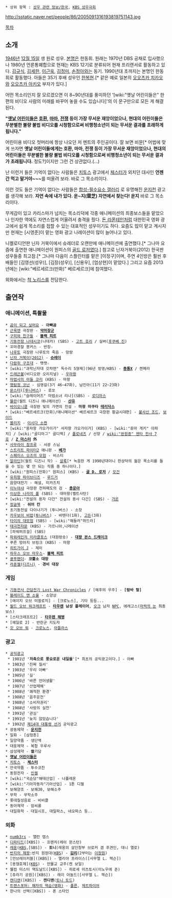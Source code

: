  * 상위 항목 : [[성우 관련 정보/한국]], [[KBS 성우극회]]

http://sstatic.naver.net/people/86/2005091316193819751143.jpg

[[목차]]
== 소개 ==
[[1946년]] [[12월 15일]] 생 원로 성우. [[본명]]은 한동휘. 원래는 1970년 DBS 공채로 입사했으나 1980년 언론통폐합으로 현재는 KBS 12기로 분류되어 현재 프리랜서로 활동하고 있다. [[김규식]], [[김세한]], [[이근욱]], [[김정미]], [[손정아]]와는 동기. 1990년대 초까지는 본명인 한동휘로 활동했다. 아들은 35기 후배 성우인 [[한복현]].[* 같은 예로 일본의 [[오오츠카 치카오]]와 [[오오츠카 아키오]] 부자가 있다.]

어떤 목소리인지 잘 모르겠으면 이 8~90년대를 풍미하던 '[wiki:"옛날 어린이들은" 한 편의 비디오 사람의 미래를 바꾸어 놓을 수도 있습니다]'의 이 문구만으로 모든 게 해결된다.

'''"[[옛날 어린이들은]] [[호환]], [[마마]], [[전쟁]] 등이 가장 무서운 재앙이었으나, 현대의 어린이들은 무분별한 불량 불법 비디오를 시청함으로써 비행청소년이 되는 무서운 결과를 초래하게 됩니다."'''

어린이용 비디오 첫머리에 항상 나오던 저 멘트의 주인공이다. 잘 보면 비문[* 어법에 맞게 쓰자면 '''옛날 어린이들에게는 호환, 마마, 전쟁 등이 가장 무서운 재앙이었으나, 현대의 어린이들은 무분별한 불량 불법 비디오를 시청함으로써 비행청소년이 되는 무서운 결과가 초래됩니다.''' 정도?]이지만 그런 건 상관없다.(...)

난 이런거 들은 기억이 없다는 사람들은 [[치토스]] 광고에서 [[체스터]]가 외치던 대사인 '''언젠간 먹고 말거야~~~'''를 떠올려 보라. 바로 그 목소리이다.

이런 것도 들은 기억이 없다는 사람들은 [[합성-필수요소 갤러리]] 로 유명해진 [[운지천]] 광고를 생각해 보라. '''자연 속에 내가 있다. 운~지(雲芝) 자연에서 찾는다! 운지'''  바로 그 목소리이다.

무게감이 있고 카리스마가 넘치는 목소리덕에 각종 애니메이션의 최종보스들을 맡았으나 인자한 역에도 자연스럽게 어울려서 충격을 줬다. [[돈 라폰테인]]처럼 대한민국 영화 광고에서 쉽게 목소리를 접할 수 있는 대표적인 성우이기도 하다. 요즘도 많이 맡고 계시지만 현재는 [시영준]이 맡는 영화 광고 나레이션이 많이 늘어나고 있다.

니켈로디언판 닌자 거북이에서 슈레더로 오랜만에 애니메이션에 출연했다.[* 그나마 요즘에 출연한 애니메이션이 원피스의 [[골드 로저]]였다.] 참고로 닌자거북이(2012) 한국판 성우들중 최고참.[* 그나마 다음이 스플린터를 맡은 [이정구]이며, 주연 4인방은 훨씬 후배들인 [김영선(성우)], [김장(성우)], [신용우], [엄상현]이 맡았다.] 그리고 요즘 2013년에는 [wiki:"베르세르크(만화)" 베르세르크]에 참여했다.

외화에서는 [[척 노리스]]를 전담한다.
== 출연작 ==
=== 애니메이션, 특촬물 ===
 * [[곰이 되고 싶어요]] - '''아빠곰'''
 * [[근육맨]] 극장판 - '''[[악마장군]]'''
 * [[구피와 친구들]] - '''[[블랙 피트]]'''
 * [[기동전함 나데시코]](나데카) (SBS) - [[고트 호리]] / 실버([[후쿠베 진]])
 * 꼬마경찰 봉커스 - 반장☆
 * [[나루토]] 극장판 나루토의 죽음 - 망량
 * [[닌자 거북이(2012)]] - '''[[슈레더]]'''
 * [[다람쥐 구조대]] - 팻캣☆
 * [wiki:"과학닌자대 갓챠맨" 독수리 5형제](96년 방영/KBS) - '''[[총통X]]''' / 켄페라
 * [[드래곤볼]](비디오판 오리지널) - [[우마왕]]
 * [[마법사의 아들 코리]] (KBS) - 마왕
 * [[명탐정 코난]] - 심영길(3기 46~47화), 남진아(11기 22~23화)
 * [[몬스터(만화)|몬스터]]([[[투니버스]]) - 로쏘
 * [wiki:"슬레이어즈" 마법소녀 리나](SBS) - [[로디마스]]
 * [[뮬란]](월트 디즈니 애니메이션) - '''[[샨유]]'''
 * [[바이오니클]] 극장판 빛의 가면의 전설 - '''마왕 마쿠타 [[테리닥스]]'''
 * [wiki:"베르세르크(만화)/애니메이션" 베르세르크 극장판 황금시대편] - [[불사신 조드]], [[보이드]]
 * [[블리치]] - [[이시다 소켄]]
 * [wiki:"용자왕 가오가이가" 사자왕 가오가이거] (KBS) - [wiki:"휴마 게키" 아파치] / [wiki:"골디마그" 골디맥] / [[폴로네즈]] / 선장 / [[wiki:"완원종" 젠타 전사 7호]] / '''[[Z 마스터]] 外'''
 * [[사무라이 참프루]] - 서광 스님
 * [[스트리트 파이터2]] 애니판 - '''[[베가]]'''
 * [[스페이스 오즈의 모험]] - 비스티 
 * [[알라딘]]3(월트 디즈니 작) - [[살룩]][* 녹음한 게 1990년대이니 한상덕의 젊은 목소리를 들을 수 있는 몇 안 되는 작품 중 하나이다.]
 * [wiki:"원피스(만화)" 원피스] (KBS) - '''[[골 D. 로저]]''' / [[모건]]
 * [[유희왕 파이브디즈]] - [[루드거]]
 * 음양대전기 - 해설, 미카즈치
 * [[이누야샤]] 극장판 천하패도의 검 - '''[[총운아]]'''
 * [[이상한 나라의 폴]] (SBS) - 대마왕(벨트사탄)
 * [wiki:"전설의 용자 다간" 전설의 용사 다간] (SBS) - [[가온]]
 * [[정글북]] - '''쉬어 칸'''
 * 초기동전설 다이나기가 (투니버스) - 소장
 * [[카우보이 비밥]]([[투니버스]]) - 바텐더(1화), [[고든]](3화)
 * [[타이의 대모험]] (SBS) - [wiki:"해들러"하드라]
 * [[태극천자문]] (KBS) - 가르니아,나레이션
 * [파워퍼프걸] (SBS)
 * [[파워레인저 미라클포스]] (대원방송) - '''[[대왕 몬스 드레이크]]'''
 * 푸른 망아지 브링크 (KBS) - 마왕
 * [[히트가이 J]] - 제이
 * [[하우스 오브 마우스]]- '''[[블랙 피트]]'''
 * [[쿵푸팬더]]- '''코뿔소 대장'''
 * [[라푼젤(디즈니)]] - '''경비 대장'''

=== 게임 ===
 * [[기동전사 건담전기 Lost War Chronicles]] / [해후의 우주] - '''[람바 랄]'''
 * [[블레이드 앤 소울]] - 소양상
 * [에이지 오브 미쏠로지] - [크로노스], 기타 등등...
 * [[월드 오브 워크래프트]] - '''[[타우렌]] 남성 플레이어''', [[오크]] 남자 [[NPC]], 에레고스([[마력의 눈]] 최종보스)
 * [스타크래프트2] - '''[[타우렌 해병]]'''
 * [헤일로 2] - 반란군 지도자 
 * [[갓 오브 워]] - [[크로노스]], [[아틀라스]]

=== 광고 ===
 * [[공익광고]]
  * 1981년 ''''저축으로 풍요로운 내일을''''[* 최초의 공익광고이다.] - 아빠 
  * 1983년 '진짜 질서'
  * 1983년 '우리 아빠'
  * 1985년 '길'
  * 1986년 '바른 언어생활'
  * 1987년 '산업재해'
  * 1988년 '쾌적한 환경'
  * 1988년 '음주운전'
  * 1988년 '소비자권리'
  * 1988년 '사랑의 실천'
  * 1991년 '관심'
  * 1991년 '늦지 않았습니다'
  * 1992년 [[제14대 대통령 선거]] 공익광고
 * 광동제약 - '''[[운지천]]'''
 * 일화 - [삼정톤]
 * 일양약품 - 생단액
 * 대웅제약 - 복합 우루사
 * 삼성제약 - '''쓸'''기담
 * '''[[옛날 어린이들은]]'''
 * [[치토스]] - '''[[체스터]]'''
 * 안국약품 - 투수코친
 * 동원전자 - [[인켈]]
 * [wiki:"국순당"해태산업] - 나폴레온
 * [wiki:"기아자동차"기아산업] - 1톤 디젤
 * 보해양조 - 보해30, 보해소주
 * 무학 - 무학소주
 * 롯데칠성음료 - 비비콜
 * 동아제약 - 암씨롱
 * 대일화학 - 대일시프, 대일파스, 네오파스 등..
=== 외화 ===
 * [[numb3rs]] - 앨런 엡스
 * [[디파티드]]([KBS]) - 프렌치(레이 윈스턴)
 * [[레옹]]([[KBS]],[SBS]) - '''토니'''(레옹의 살인청부 브로커 겸 후견인, 대니 엘로)
 * [[반지의 제왕]]:반지 원정대([[KBS]]) - '''[[김리]]'''(2부터는 [[이장원]])
 * [언브레이커블]([KBS]) - 엘리야 프라이스([사무엘 L. 잭슨])
 * [용형호제]([[KBS]]) - 만물교 교주(켄 보일)
 * 웰컴 미스터 맥도날드([KBS]) - 히로세 미츠토시(이노우에 준)
 * [쥬라기 공원]([KBS]) - 레이 아놀드([사무엘 L. 잭슨])
 * [[캔디맨]]([KBS]) - '''캔디맨'''([[토니 토드]])
 * [[트랜스포머: 패자의 역습(영화)]] - [[폴른(트랜스포머)|폴른]], [[제트파이어(ROTF)|제트파이어]]
 * 한나의 선택([KBS]) - 폰 스타인
